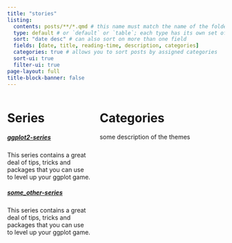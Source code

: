 ```yaml
---
title: "stories"
listing: 
  contents: posts/**/*.qmd # this name must match the name of the folder you created in step #1; here, all Quarto docs in the `posts` directory will be included on your listing page
  type: default # or `default` or `table`; each type has its own set of yaml options to include
  sort: "date desc" # can also sort on more than one field
  fields: [date, title, reading-time, description, categories]
  categories: true # allows you to sort posts by assigned categories 
  sort-ui: true
  filter-ui: true
page-layout: full
title-block-banner: false
---
```

:::: {.columns}

::: {.column width="40%"}
# Series {-}

##### [ggplot2-series](ggplot-series.html) {-}
This series contains a great deal of tips, tricks and packages 
that you can use to level up your ggplot game.

##### [some_other-series](some_other-series.html) {-}
This series contains a great deal of tips, tricks and packages 
that you can use to level up your ggplot game.
:::

::: {.column width="60%"}
# Categories {-}
some description of the themes
:::

:::: 
